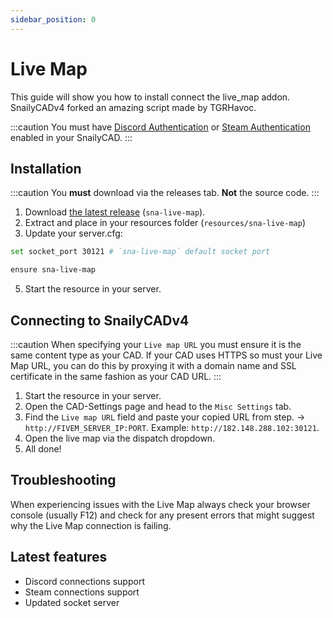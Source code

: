 ```yaml
---
sidebar_position: 0
---
```


# Live Map

This guide will show you how to install connect the live_map addon.
SnailyCADv4 forked an amazing script made by TGRHavoc.

:::caution
You must have [Discord Authentication](/docs/discord-integration/discord-authentication) or [Steam Authentication](/docs/steam-integration/steam-authentication) enabled in your SnailyCAD.
:::

## Installation

:::caution
You **must** download via the releases tab. **Not** the source code.
:::

1. Download [the latest release](https://github.com/SnailyCAD/live-map/releases) (`sna-live-map`).
2. Extract and place in your resources folder (`resources/sna-live-map`)
3. Update your server.cfg:

```bash
set socket_port 30121 # `sna-live-map` default socket port

ensure sna-live-map
```

5. Start the resource in your server.

## Connecting to SnailyCADv4

:::caution
When specifying your `Live map URL` you must ensure it is the same content type as your CAD. If your CAD uses HTTPS so must your Live Map URL, you can do this by proxying it with a domain name and SSL certificate in the same fashion as your CAD URL.
:::

1. Start the resource in your server.
2. Open the CAD-Settings page and head to the `Misc Settings` tab.
3. Find the `Live map URL` field and paste your copied URL from step.
   -> `http://FIVEM_SERVER_IP:PORT`. Example: `http://182.148.288.102:30121`.
4. Open the live map via the dispatch dropdown.
5. All done!

## Troubleshooting

When experiencing issues with the Live Map always check your browser console (usually F12) and check for any present errors that might suggest why the Live Map connection is failing.

## Latest features

- Discord connections support
- Steam connections support
- Updated socket server
